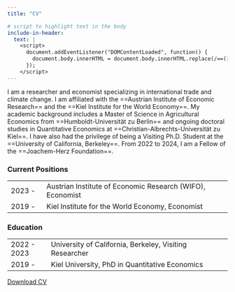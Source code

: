 ```yaml
---
title: "CV"

# script to highlight text in the body
include-in-header:
  text: |
    <script>
      document.addEventListener("DOMContentLoaded", function() {
        document.body.innerHTML = document.body.innerHTML.replace(/==([^=]+)==/g, '<span class="highlight">$1</span>');
      });
    </script>
---
```


I am a researcher and economist specializing in     international trade and climate change. I am affiliated with the ==Austrian Institute of Economic Research== and the ==Kiel Institute for the World Economy==. My academic background includes a Master of Science in Agricultural Economics from ==Humboldt-Universität zu Berlin== and ongoing doctoral studies in Quantitative Economics at ==Christian-Albrechts-Universität zu Kiel==. I have also had the privilege of being a Visiting Ph.D. Student at the ==University of California, Berkeley==. From 2022 to 2024, I am a Fellow of the ==Joachem-Herz Foundation==.

### Current Positions
|            |                                                           |
|------------|-----------------------------------------------------------|
| 2023 -     | Austrian Institute of Economic Research (WIFO), Economist |
| 2019 -     | Kiel Institute for the World Economy, Economist           |



### Education
|             |                                                           |
|-------------|-----------------------------------------------------------|
| 2022 - 2023 | University of California, Berkeley, Visiting Researcher   |
| 2019 -      | Kiel University, PhD in Quantitative Economics            |

[Download CV](/files/CV.pdf)
